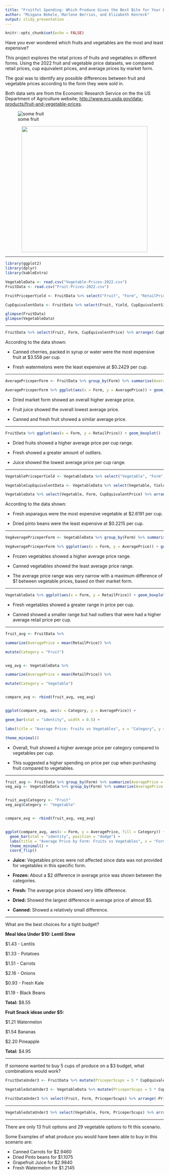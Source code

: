 ```yaml
---
title: "Fruitful Spending: Which Produce Gives the Best Bite for Your Buck?"
author: "Misgana Bekele, Marlene Berrios, and Elizabeth Kenreck"
output: slidy_presentation
---
```


```r
knitr::opts_chunk$set(echo = FALSE)
```

Have you ever wondered which fruits and vegetables are the most and least expensive? 

This project explores the retail prices of fruits and vegetables in different forms. Using the 2022 fruit and vegetable price datasets, we compared retail prices, cup equivalent prices, and average prices by market form.

The goal was to identify any possible differences between fruit and vegetable prices according to the form they were sold in. 

 Both data sets are from the Economic Research Service on the the US Department of Agriculture website; <http://www.ers.usda.gov/data-products/fruit-and-vegetable-prices>.


![some fruit](fruit_and_veggie.jpg) 

<center>
  <img src="fruit_and_veggie.jpg" width="400">
</center>


*** 

```r

library(ggplot2)
library(dplyr)
library(kableExtra)

VegetableData <- read.csv("Vegetable-Prices-2022.csv")
FruitData <- read.csv("Fruit-Prices-2022.csv")

FruitPriceperYield <- FruitData %>% select("Fruit", "Form", "RetailPrice", "RetailPriceUnit", "Yield") %>% mutate(RetailPriceperYield = RetailPrice * Yield)

CupEquivalentData <- FruitData %>% select(Fruit, Yield, CupEquivalentSize, CupEquivalentUnit, CupEquivalentPrice) %>% mutate(YieldPerCup = Yield / CupEquivalentSize) %>% mutate(PricePerCup = YieldPerCup * CupEquivalentPrice)

glimpse(FruitData)
glimpse(VegetableData)
```

***

```r

FruitData %>% select(Fruit, Form, CupEquivalentPrice) %>% arrange(-CupEquivalentPrice) %>%   knitr::kable() %>% kable_styling() %>% scroll_box(width = "750px", height = "500px")
```

According to the data shown:

* Canned cherries, packed in syrup or water were the most expensive fruit at $3.558 per cup. 

* Fresh watermelons were the least expensive at $0.2429 per cup. 

*** 



```r
AveragePriceperForm <- FruitData %>% group_by(Form) %>% summarise(AveragePrice = mean(RetailPrice, na.rm = TRUE))

AveragePriceperForm %>% ggplot(aes(x = Form, y = AveragePrice)) + geom_col() + labs(title = "Average Retail Price per Market (Form)", x = "Market Form", y = "Average Price ($)") + theme_minimal()
```

* Dried market form showed an overall higher average price.

* Fruit juice showed the overall lowest average price. 

* Canned and fresh fruit showed a similar average price. 

***
```r
FruitData %>% ggplot(aes(x = Form, y = RetailPrice)) + geom_boxplot()

```

* Dried fruits showed a higher average price per cup range. 

* Fresh showed a greater amount of outliers.

* Juice showed the lowest average price per cup range. 

***

```r
VegetablePriceperYield <- VegetableData %>% select("Vegetable", "Form", "RetailPrice", "RetailPriceUnit", "Yield") %>% mutate(RetailPriceperYield = RetailPrice * Yield)

VegetableCupEquivalentData <- VegetableData %>% select(Vegetable, Yield, CupEquivalentSize, CupEquivalentUnit, CupEquivalentPrice) %>% mutate(YieldPerCup = Yield / CupEquivalentSize) %>% mutate(PricePerCup = YieldPerCup * CupEquivalentPrice)

```

```r

VegetableData %>% select(Vegetable, Form, CupEquivalentPrice) %>% arrange(-CupEquivalentPrice) %>%   knitr::kable() %>% kable_styling() %>% scroll_box(width = "750px", height = "500px")
```

 According to the data shown:

* Fresh asparagus were the most expensive vegetable at $2.6191 per cup. 

* Dried pinto beans were the least expensive at $0.2215 per cup. 

***

```r

VegAveragePriceperForm <- VegetableData %>% group_by(Form) %>% summarise(AveragePrice = mean(RetailPrice, na.rm = TRUE))

VegAveragePriceperForm %>% ggplot(aes(x = Form, y = AveragePrice)) + geom_col() + labs(title = "Average Retail Price per Market (Form)", x = "Market Form", y = "Average Price ($)") + theme_minimal()
```

* Frozen vegetables showed a higher average price range. 

* Canned vegetables showed the least average price range.

* The average price range was very narrow with a maximum difference of $1 between vegetable prices, based on their market form. 

***

```r
VegetableData %>% ggplot(aes(x = Form, y = RetailPrice)) + geom_boxplot()

```

* Fresh vegetables showed a greater range in price per cup. 

* Canned showed a smaller range but had outliers that were had a higher average retail price per cup.

***

```r
fruit_avg <- FruitData %>%

summarize(AveragePrice = mean(RetailPrice)) %>%

mutate(Category = "Fruit")


veg_avg <- VegetableData %>%

summarize(AveragePrice = mean(RetailPrice)) %>%

mutate(Category = "Vegetable")


compare_avg <- rbind(fruit_avg, veg_avg)


ggplot(compare_avg, aes(x = Category, y = AveragePrice)) +

geom_bar(stat = "identity", width = 0.5) +

labs(title = "Average Price: Fruits vs Vegetables", x = "Category", y = "Average Price ($)") +

theme_minimal()
```

* Overall, fruit showed a higher average price per category compared to vegetables per cup. 

* This suggested a higher spending on price per cup when purchasing fruit compared to vegetables. 

***

```r
fruit_avg <- FruitData %>% group_by(Form) %>% summarize(AveragePrice = mean(RetailPrice))
veg_avg <- VegetableData %>% group_by(Form) %>% summarize(AveragePrice = mean(RetailPrice))


fruit_avg$Category <- "Fruit"
veg_avg$Category <- "Vegetable"


compare_avg <- rbind(fruit_avg, veg_avg)


ggplot(compare_avg, aes(x = Form, y = AveragePrice, fill = Category)) +
  geom_bar(stat = "identity", position = "dodge") +
  labs(title = "Average Price by Form: Fruits vs Vegetables", x = "Form", y = "Average Price ($)") +
  theme_minimal() +
  coord_flip()
```

* **Juice:** Vegetables prices were not affected since data was not provided for vegetables in this specific form. 

* **Frozen:** About a $2 difference in average price was shown between the categories. 

* **Fresh:** The average price showed very little difference.

* **Dried:** Showed the largest difference in average price of almost $5. 

* **Canned:** Showed a relatively small difference. 

***

What are the best choices for a tight budget?

                            
**Meal Idea Under $10: Lentil Stew**

$1.43 - Lentils

$1.33 - Potatoes 

$1.51 - Carrots

$2.16 - Onions 

$0.93 - Fresh Kale 

$1.19 - Black Beans

**Total:** $8.55


**Fruit Snack ideas under $5:**

$1.21 Watermelon
  
$1.54 Bananas
  
$2.20 Pineapple
  
**Total:** $4.95



***

If someone wanted to buy 5 cups of produce on a $3 budget, what combinations would work?

```r
FruitDataUnder3 <- FruitData %>% mutate(Priceper5cups = 5 * CupEquivalentPrice) %>% filter(Priceper5cups < 3)

VegetabledataUnder3 <- VegetableData %>% mutate(Priceper5cups = 5 * CupEquivalentPrice) %>% filter(Priceper5cups < 3) 

FruitDataUnder3 %>% select(Fruit, Form, Priceper5cups) %>% arrange(-Priceper5cups) %>%   knitr::kable() %>% kable_styling() %>% scroll_box(width = "750px", height = "500px")

```

*** 

```r
VegetabledataUnder3 %>% select(Vegetable, Form, Priceper5cups) %>% arrange(-Priceper5cups) %>%   knitr::kable() %>% kable_styling() %>% scroll_box(width = "750px", height = "500px")
```

*** 

There are only 13 fruit options and 29 vegetable options to fit this scenario. 

Some Examples of what produce you would have been able to buy in this scenario are:

* Canned Carrots for $2.9460 
* Dried Pinto beans for $1.1075
* Grapefruit Juice for $2.9840
* Fresh Watermelon for $1.2145

